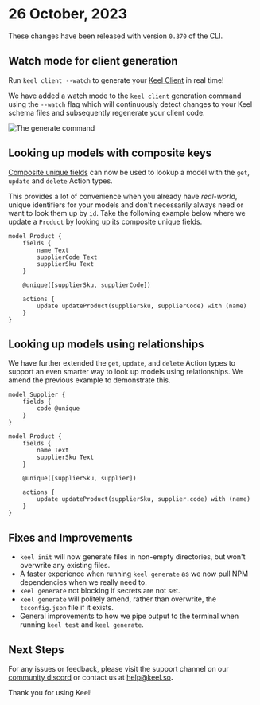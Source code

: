 # 26 October, 2023

These changes have been released with version `0.370` of the CLI.

## Watch mode for client generation

Run `keel client --watch` to generate your [Keel Client](/apis/client) in real time!

We have added a watch mode to the `keel client` generation command using the `--watch` flag which will continuously detect changes to your Keel schema files and subsequently regenerate your client code.

![The generate command](/release-notes/0-370-keel-client-watch.svg)

## Looking up models with composite keys

[Composite unique fields](/models#composite-unique-fields) can now be used to lookup a model with the `get`, `update` and `delete` Action types. 

This provides a lot of convenience when you already have *real-world*, unique identifiers for your models and don't necessarily always need or want to look them up by `id`. Take the following example below where we update a `Product` by looking up its composite unique fields.

```keel
model Product {
    fields {
        name Text
        supplierCode Text
        supplierSku Text
    }

    @unique([supplierSku, supplierCode])

    actions {
        update updateProduct(supplierSku, supplierCode) with (name)
    }
}
```

## Looking up models using relationships

We have further extended the `get`, `update`, and `delete` Action types to support an even smarter way to look up models using relationships.  We amend the previous example to demonstrate this.

```keel
model Supplier {
    fields {
        code @unique
    }
}

model Product {
    fields {
        name Text
        supplierSku Text
    }

    @unique([supplierSku, supplier])

    actions {
        update updateProduct(supplierSku, supplier.code) with (name)
    }
}
```

## Fixes and Improvements

 - `keel init` will now generate files in non-empty directories, but won't overwrite any existing files.
 - A faster experience when running `keel generate` as we now pull NPM dependencies when we really need to.
 - `keel generate` not blocking if secrets are not set.
 - `keel generate` will politely amend, rather than overwrite, the `tsconfig.json` file if it exists.
 - General improvements to how we pipe output to the terminal when running `keel test` and `keel generate`.


## Next Steps

For any issues or feedback, please visit the support channel on our [community discord](https://keel.so/discord) or contact us at [help@keel.so](mailto:help@keel.so)**.**

Thank you for using Keel!
